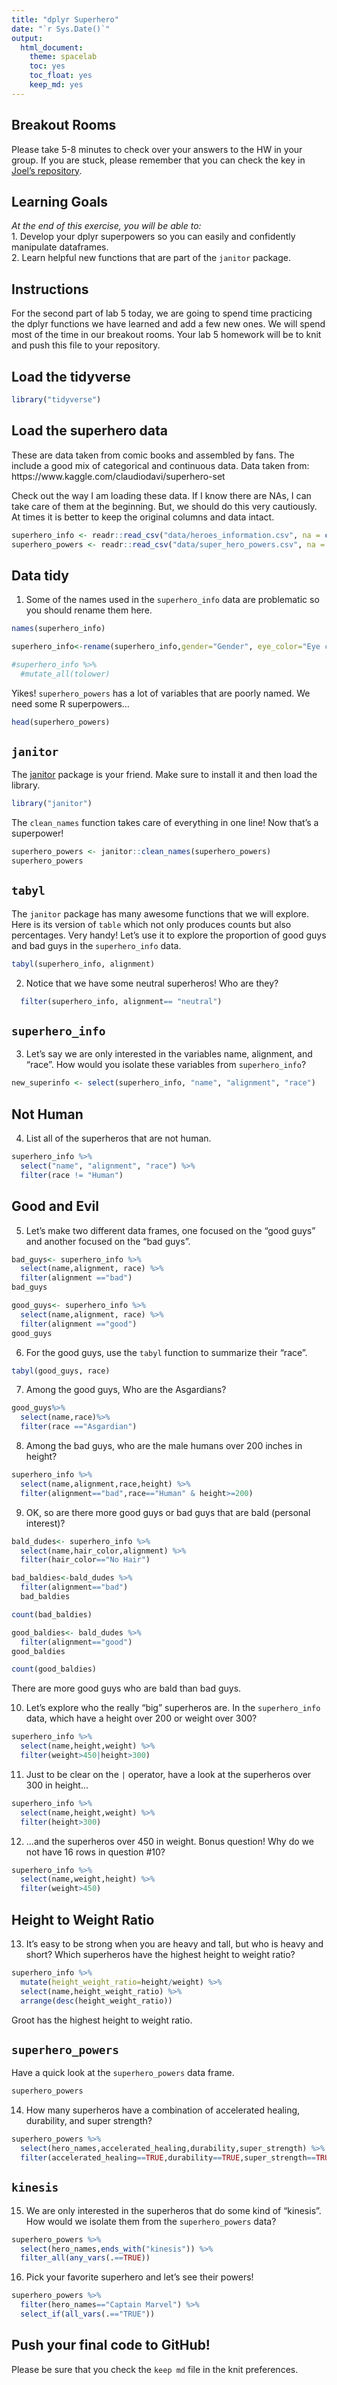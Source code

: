 ```yaml
---
title: "dplyr Superhero"
date: "`r Sys.Date()`"
output:
  html_document: 
    theme: spacelab
    toc: yes
    toc_float: yes
    keep_md: yes
---
```


## Breakout Rooms  
Please take 5-8 minutes to check over your answers to the HW in your group. If you are stuck, please remember that you can check the key in [Joel's repository](https://github.com/jmledford3115/BIS15LW2021_jledford).  

## Learning Goals  
*At the end of this exercise, you will be able to:*    
1. Develop your dplyr superpowers so you can easily and confidently manipulate dataframes.  
2. Learn helpful new functions that are part of the `janitor` package.  

## Instructions
For the second part of lab 5 today, we are going to spend time practicing the dplyr functions we have learned and add a few new ones. We will spend most of the time in our breakout rooms. Your lab 5 homework will be to knit and push this file to your repository.  

## Load the tidyverse
```r
library("tidyverse")
```

## Load the superhero data
These are data taken from comic books and assembled by fans. The include a good mix of categorical and continuous data.  Data taken from: https://www.kaggle.com/claudiodavi/superhero-set  

Check out the way I am loading these data. If I know there are NAs, I can take care of them at the beginning. But, we should do this very cautiously. At times it is better to keep the original columns and data intact.  
```r
superhero_info <- readr::read_csv("data/heroes_information.csv", na = c("", "-99", "-"))
superhero_powers <- readr::read_csv("data/super_hero_powers.csv", na = c("", "-99", "-"))
```

## Data tidy
1. Some of the names used in the `superhero_info` data are problematic so you should rename them here.  
```r
names(superhero_info)
```


```r
superhero_info<-rename(superhero_info,gender="Gender", eye_color="Eye color", race="Race",hair_color="Hair color", height="Height", publisher="Publisher", skin_color="Skin color",alignment="Alignment", weight ="Weight")
```
```r
#superhero_info %>% 
  #mutate_all(tolower)
```


Yikes! `superhero_powers` has a lot of variables that are poorly named. We need some R superpowers...
```r
head(superhero_powers)
```

## `janitor`
The [janitor](https://garthtarr.github.io/meatR/janitor.html) package is your friend. Make sure to install it and then load the library.  
```r
library("janitor")
```

The `clean_names` function takes care of everything in one line! Now that's a superpower!
```r
superhero_powers <- janitor::clean_names(superhero_powers)
superhero_powers
```

## `tabyl`
The `janitor` package has many awesome functions that we will explore. Here is its version of `table` which not only produces counts but also percentages. Very handy! Let's use it to explore the proportion of good guys and bad guys in the `superhero_info` data. 

```r
tabyl(superhero_info, alignment)
```

2. Notice that we have some neutral superheros! Who are they?
```r
  filter(superhero_info, alignment== "neutral")
```

## `superhero_info`
3. Let's say we are only interested in the variables name, alignment, and "race". How would you isolate these variables from `superhero_info`?
```r
new_superinfo <- select(superhero_info, "name", "alignment", "race")
```

## Not Human
4. List all of the superheros that are not human.
```r
superhero_info %>% 
  select("name", "alignment", "race") %>% 
  filter(race != "Human")
```

## Good and Evil
5. Let's make two different data frames, one focused on the "good guys" and another focused on the "bad guys".
```r
bad_guys<- superhero_info %>% 
  select(name,alignment, race) %>% 
  filter(alignment =="bad")
bad_guys
```

```r
good_guys<- superhero_info %>% 
  select(name,alignment, race) %>% 
  filter(alignment =="good")
good_guys
```


6. For the good guys, use the `tabyl` function to summarize their "race".
```r
tabyl(good_guys, race)
```

7. Among the good guys, Who are the Asgardians?
```r
good_guys%>%
  select(name,race)%>% 
  filter(race =="Asgardian")
```

8. Among the bad guys, who are the male humans over 200 inches in height?
```r
superhero_info %>% 
  select(name,alignment,race,height) %>% 
  filter(alignment=="bad",race=="Human" & height>=200)
```

9. OK, so are there more good guys or bad guys that are bald (personal interest)?
```r
bald_dudes<- superhero_info %>% 
  select(name,hair_color,alignment) %>% 
  filter(hair_color=="No Hair")
```


```r
bad_baldies<-bald_dudes %>% 
  filter(alignment=="bad") 
  bad_baldies
```


```r
count(bad_baldies)
```


```r
good_baldies<- bald_dudes %>% 
  filter(alignment=="good")
good_baldies 
```


```r
count(good_baldies)
```
There are more good guys who are bald than bad guys. 

10. Let's explore who the really "big" superheros are. In the `superhero_info` data, which have a height over 200 or weight over 300?
```r
superhero_info %>% 
  select(name,height,weight) %>% 
  filter(weight>450|height>300)
```


11. Just to be clear on the `|` operator,  have a look at the superheros over 300 in height...
```r
superhero_info %>% 
  select(name,height,weight) %>% 
  filter(height>300)
```

12. ...and the superheros over 450 in weight. Bonus question! Why do we not have 16 rows in question #10?
```r
superhero_info %>% 
  select(name,weight,height) %>% 
  filter(weight>450)
```

## Height to Weight Ratio
13. It's easy to be strong when you are heavy and tall, but who is heavy and short? Which superheros have the highest height to weight ratio?
```r
superhero_info %>% 
  mutate(height_weight_ratio=height/weight) %>% 
  select(name,height_weight_ratio) %>% 
  arrange(desc(height_weight_ratio))
```
Groot has the highest height to weight ratio. 

## `superhero_powers`
Have a quick look at the `superhero_powers` data frame.  
```r
superhero_powers
```

14. How many superheros have a combination of accelerated healing, durability, and super strength?
```r
superhero_powers %>% 
  select(hero_names,accelerated_healing,durability,super_strength) %>% 
  filter(accelerated_healing==TRUE,durability==TRUE,super_strength==TRUE )
```

## `kinesis`
15. We are only interested in the superheros that do some kind of "kinesis". How would we isolate them from the `superhero_powers` data?
```r
superhero_powers %>% 
  select(hero_names,ends_with("kinesis")) %>% 
  filter_all(any_vars(.==TRUE))
```

16. Pick your favorite superhero and let's see their powers!
```r
superhero_powers %>% 
  filter(hero_names=="Captain Marvel") %>% 
  select_if(all_vars(.=="TRUE"))
```

## Push your final code to GitHub!
Please be sure that you check the `keep md` file in the knit preferences.  